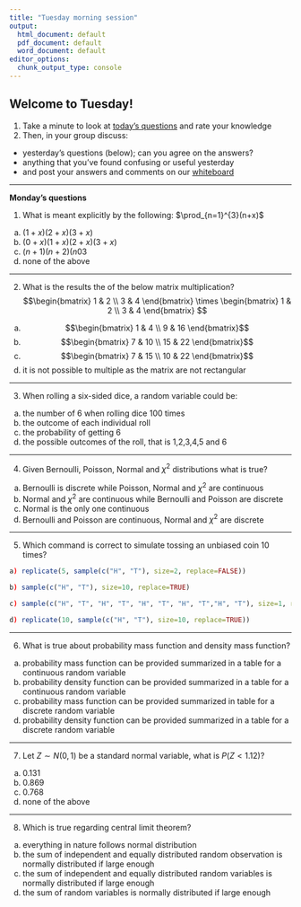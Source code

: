 ```yaml
---
title: "Tuesday morning session"
output:
  html_document: default
  pdf_document: default
  word_document: default
editor_options:
  chunk_output_type: console
---
```



## Welcome to Tuesday! 

1. Take a minute to look at [today's questions](https://docs.google.com/forms/d/e/1FAIpQLSdy2hqyTqgc9STuo8Of1j9vDABQs2qw4QjVR0sHWJc0AUhQ9g/viewform?usp=sf_link) and rate your knowledge
2. Then, in your group discuss:
- yesterday's questions (below); can you agree on the answers?
- anything that you've found confusing or useful yesterday
- and post your answers and comments on our [whiteboard](https://jamboard.google.com/d/15oxwIUbheZfNQMc82B4phuRVr3R4GeOvsxyKrvZ4sR0/edit?usp=sharing)


-----

**Monday's questions**

1. What is meant explicitly by the following: 
$\prod_{n=1}^{3}(n+x)$
a) $(1+x)(2+x)(3+x)$
b) $(0+x)(1+x)(2+x)(3+x)$
c) $(n+1)(n+2)(n03$
d) none of the above

-----

2. What is the results the of the below matrix multiplication? 
$$\begin{bmatrix} 1 & 2  \\ 3 & 4 \end{bmatrix} \times \begin{bmatrix} 1 & 2  \\ 3 & 4 \end{bmatrix} $$

a) $$\begin{bmatrix} 1 & 4  \\ 9 & 16 \end{bmatrix}$$
b) $$\begin{bmatrix} 7 & 10  \\ 15 & 22 \end{bmatrix}$$
c) $$\begin{bmatrix} 7 & 15  \\ 10 & 22 \end{bmatrix}$$
d) it is not possible to multiple as the matrix are not rectangular

-----

3. When rolling a six-sided dice, a random variable could be:
a) the number of 6 when rolling dice 100 times
b) the outcome of each individual roll
c) the probability of getting 6
d) the possible outcomes of the roll, that is 1,2,3,4,5 and 6

-----

4. Given Bernoulli, Poisson, Normal and $\chi^2$  distributions what is true?
a) Bernoulli is discrete while Poisson, Normal and $\chi^2$  are continuous
b) Normal and $\chi^2$  are continuous while Bernoulli and Poisson are discrete 
c) Normal is the only one continuous
d) Bernoulli and Poisson are continuous, Normal and $\chi^2$  are discrete

-----

5. Which command is correct to simulate tossing an unbiased coin 10 times?

```r
a) replicate(5, sample(c("H", "T"), size=2, replace=FALSE))

b) sample(c("H", "T"), size=10, replace=TRUE)

c) sample(c("H", "T", "H", "T", "H", "T", "H", "T","H", "T"), size=1, replace=FALSE)

d) replicate(10, sample(c("H", "T"), size=10, replace=TRUE))
```

-----

6. What is true about probability mass function and density mass function? 

a) probability mass function can be provided summarized in a table for a continuous random variable
b) probability density function can be provided summarized in a table for a continuous random variable
c) probability mass function can be provided summarized in table for a discrete random variable
d) probability density function can be provided summarized in a table for a discrete random variable

-----

7. Let $Z \sim N(0,1)$ be a standard normal variable, what is $P(Z < 1.12)$?
a) 0.131
b) 0.869
c) 0.768
d) none of the above

-----

8. Which is true regarding central limit theorem? 
a) everything in nature follows normal distribution
b) the sum of independent and equally distributed random observation is normally distributed if large enough
c) the sum of independent and equally distributed random variables is normally distributed if large enough
d) the sum of random variables is normally distributed if large enough


